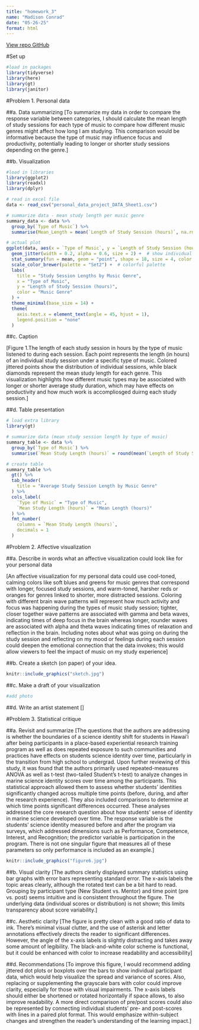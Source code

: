 ```yaml
---
title: "homework_3"
name: "Madison Conrad"
date: "05-26-25"
format: html
---
```


[View repo GitHub](https://github.com/mconrad23/ENVS-193DS_homework-03.git)

#Set up

```r
#load in packages
library(tidyverse) 
library(here)
library(gt) 
library(janitor)
```
#Problem 1. Personal data 

##a. Data summarizing 
[To summarize my data in order to compare the response variable between categories, I should calculate the mean length of study sessions for each type of music to compare how different music genres might affect how long I am studying. This comparison would be informative because the type of music may influence focus and productivity, potentially leading to longer or shorter study sessions depending on the genre.]

##b. Visualization 
```r
#load in libraries
library(ggplot2)
library(readxl)
library(dplyr)

# read in excel file 
data <- read_csv("personal_data_project_DATA_Sheet1.csv")

# summarize data - mean study length per music genre
summary_data <- data %>%
  group_by(`Type of Music`) %>%
  summarise(Mean_Length = mean(`Length of Study Session (hours)`, na.rm = TRUE))

# actual plot
ggplot(data, aes(x = `Type of Music`, y = `Length of Study Session (hours)`, color = `Type of Music`)) +
  geom_jitter(width = 0.2, alpha = 0.6, size = 2) +  # show individual study sessions
  stat_summary(fun = mean, geom = "point", shape = 18, size = 4, color = "black") +  # mean points
  scale_color_brewer(palette = "Set2") +  # colorful palette
  labs(
    title = "Study Session Lengths by Music Genre",
    x = "Type of Music",
    y = "Length of Study Session (hours)",
    color = "Music Genre"
  ) +
  theme_minimal(base_size = 14) +
  theme(
    axis.text.x = element_text(angle = 45, hjust = 1),
    legend.position = "none"
  )
```

##c. Caption 

[Figure 1.The length of each study session in hours by the type of music listened to during each session. Each point represents the length (in hours) of an individual study session under a specific type of music. Colored jittered points show the distribution of individual sessions, while black diamonds represent the mean study length for each genre. This visualization highlights how different music types may be associated with longer or shorter average study duration, which may have effects on productivity and how much work is accompliosged duirng each study session.]

##d. Table presentation 

```r
# load extra library
library(gt)

# summarize data (mean study session length by type of music)
summary_table <- data %>%
  group_by(`Type of Music`) %>%
  summarise(`Mean Study Length (hours)` = round(mean(`Length of Study Session (hours)`, na.rm = TRUE), 1))

# create table 
summary_table %>%
  gt() %>%
  tab_header(
    title = "Average Study Session Length by Music Genre"
  ) %>%
  cols_label(
    `Type of Music` = "Type of Music",
    `Mean Study Length (hours)` = "Mean Length (hours)"
  ) %>%
  fmt_number(
    columns = `Mean Study Length (hours)`,
    decimals = 1
  )

```

#Problem 2. Affective visualization 

##a. Describe in words what an affective visualization could look like for your personal data

[An affective visualization for my personal data could use cool-toned, calming colors like soft blues and greens for music genres that correspond with longer, focused study sessions, and warm-toned, harsher reds or oranges for genres linked to shorter, more distracted sessions. Coloring with different brain wave patterns will represent how much activity and focus was happening during the types of music study session; tighter, closer together wave patterns are associated with gamma and beta waves, indicating times of deep focus in the brain whereas longer, rounder waves are associated with alpha and theta waves indicating times of relaxation and reflection in the brain. Including notes about what was going on during the study session and reflecting on my mood or feelings during each session could deepen the emotional connection that the data invokes; this would allow viewers to feel the impact of music on my study experience]

##b. Create a sketch (on paper) of your idea.

```r
knitr::include_graphics("sketch.jpg")
```


##c. Make a draft of your visualization
```r
#add photo 
```


##d. Write an artist statement
[]

#Problem 3. Statistical critique

##a. Revisit and summarize
[The questions that the authors are addressing is whether the boundaries of a science identity shift for students in Hawai'i after being participants in a place-based experiential research training program as well as does repeated exposure to such communities and practices have effects on students science identity over time, particularly in the transition from high school to undergrad. Upon further reviewing of this study, it was found that the authors primarily used repeated-measures ANOVA as well as t-test (two-tailed Student's t-test) to analyze changes in marine science identity scores over time among the participants. This statistical approach allowed them to assess whether students’ identities significantly changed across multiple time points (before, during, and after the research experience). They also included comparisons to determine at which time points significant differences occurred. These analyses addressed the core research question about how students’ sense of identity in marine science developed over time. The response variable is the students' science identity measured before and after the program via surveys, which addressed dimensions such as Performance, Competence, Interest, and Recognition; the predictor variable is participation in the program. There is not one singular figure that measures all of these parameters so only performance is included as an example.]

```r
knitr::include_graphics("figure6.jpg")
```


##b. Visual clarity
[The authors clearly displayed summary statistics using bar graphs with error bars representing standard error. The x-axis labels the topic areas clearly, although the rotated text can be a bit hard to read. Grouping by participant type (New Student vs. Mentor) and time point (pre vs. post) seems intuitive and is  consistent throughout the figure. The underlying data (individual scores or distribution) is not shown; this limits transparency about score variability.]

##c. Aesthetic clarity 
[The figure is pretty clean with a good ratio of data to ink. There’s minimal visual clutter, and the use of asterisk and letter annotations effectively directs the reader to significant differences. However, the angle of the x-axis labels is slightly distracting and takes away some amount of legibility. The black-and-white color scheme is functional, but it could be enhanced with color to increase readability and accessibility]

##d. Recommendations
[To improve this figure, I would recommend adding jittered dot plots or boxplots over the bars to show individual participant data, which would help visualize the spread and variance of scores. Also, replacing or supplementing the grayscale bars with color could improve clarity, especially for those with visual impairments. The x-axis labels should either be shortened or rotated horizontally if space allows, to also improve readability. A more direct comparison of pre/post scores could also be represented by connecting individual students’ pre- and post-scores with lines in a paired plot format. This would emphasize within-subject changes and strengthen the reader’s understanding of the learning impact.]
